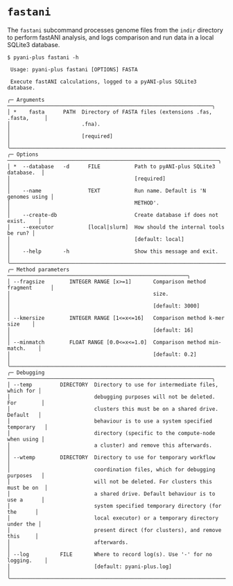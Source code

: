 # `fastani` {#fastani-subcommand .unnambered}

The `fastani` subcommand processes genome files from the `indir` directory to perform fastANI analysis, and logs comparison and run data in a local SQLite3 database.


```shell
$ pyani-plus fastani -h
                                                                                     
 Usage: pyani-plus fastani [OPTIONS] FASTA                                      
                                                                                
 Execute fastANI calculations, logged to a pyANI-plus SQLite3 database.         
                                                                                
╭─ Arguments ──────────────────────────────────────────────────────────────────╮
│ *    fasta      PATH  Directory of FASTA files (extensions .fas, .fasta,     │
│                       .fna).                                                 │
│                       [required]                                             │
╰──────────────────────────────────────────────────────────────────────────────╯
╭─ Options ────────────────────────────────────────────────────────────────────╮
│ *  --database   -d      FILE           Path to pyANI-plus SQLite3 database.  │
│                                        [required]                            │
│    --name               TEXT           Run name. Default is 'N genomes using │
│                                        METHOD'.                              │
│    --create-db                         Create database if does not exist.    │
│    --executor           [local|slurm]  How should the internal tools be run? │
│                                        [default: local]                      │
│    --help       -h                     Show this message and exit.           │
╰──────────────────────────────────────────────────────────────────────────────╯
╭─ Method parameters ──────────────────────────────────────────────────────────╮
│ --fragsize        INTEGER RANGE [x>=1]       Comparison method fragment      │
│                                              size.                           │
│                                              [default: 3000]                 │
│ --kmersize        INTEGER RANGE [1<=x<=16]   Comparison method k-mer size    │
│                                              [default: 16]                   │
│ --minmatch        FLOAT RANGE [0.0<=x<=1.0]  Comparison method min-match.    │
│                                              [default: 0.2]                  │
╰──────────────────────────────────────────────────────────────────────────────╯
╭─ Debugging ──────────────────────────────────────────────────────────────────╮
│ --temp         DIRECTORY  Directory to use for intermediate files, which for │
│                           debugging purposes will not be deleted. For        │
│                           clusters this must be on a shared drive. Default   │
│                           behaviour is to use a system specified temporary   │
│                           directory (specific to the compute-node when using │
│                           a cluster) and remove this afterwards.             │
│ --wtemp        DIRECTORY  Directory to use for temporary workflow            │
│                           coordination files, which for debugging purposes   │
│                           will not be deleted. For clusters this must be on  │
│                           a shared drive. Default behaviour is to use a      │
│                           system specified temporary directory (for the      │
│                           local executor) or a temporary directory under the │
│                           present direct (for clusters), and remove this     │
│                           afterwards.                                        │
│ --log          FILE       Where to record log(s). Use '-' for no logging.    │
│                           [default: pyani-plus.log]                          │
╰──────────────────────────────────────────────────────────────────────────────╯

```